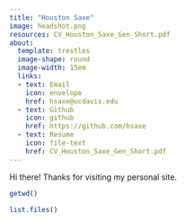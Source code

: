 ```yaml
---
title: "Houston Saxe"
image: headshot.png
resources: CV_Houston_Saxe_Gen_Short.pdf
about: 
  template: trestles
  image-shape: round
  image-width: 15em
  links:
  - text: Email
    icon: envelope
    href: hsaxe@ucdavis.edu
  - text: Github
    icon: github
    href: https://github.com/hsaxe
  - text: Resume
    icon: file-text
    href: CV_Houston_Saxe_Gen_Short.pdf
---
```


<!-- ![Houston Saxe](headshot.png){width=4in fig-align="left"}  -->

Hi there! Thanks for visiting my personal site.

```r
getwd()
```

```r
list.files()
```

